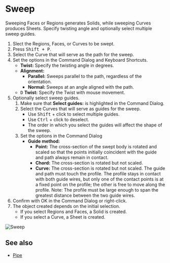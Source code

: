 
# Sweep

<Reference shortcut="Shift + P" command="Sweep" button="Right of Command Bar" />

Sweeping Faces or Regions generates Solids, while sweeping Curves produces Sheets. Specify twisting angle and optionally select multiple sweep guides.

1. Slect the Regions, Faces, or Curves to be swept.
2. Press <kbd>Shift + P</kbd>.
3. Select the  Curve that will serve as the path for the sweep.
4. Set the options in the Command Dialog and Keyboard Shortcuts.
   - **Twist:** Specify the twisting angle in degrees.
   - **Alignment:** 
      - **Parallel:** Sweeps parallel to the path, regardless of the orientation. 
      - **Normal:** Sweeps at an angle aligned with the path.
   - <kbd>D</kbd> **Twist:** Specify the Twist with mouse movement.
5. Optionally select sweep guides.
      1. Make sure that **Select guides:** is highlighted in the Command Dialog.
      2. Select the Curves that will serve as guides for the sweep.
         - Use <kbd>Shift</kbd> + click to select multiple guides.
         - Use <kbd>Ctrl</kbd> + click to deselect.
         - The order in which you select the guides will affect the shape of the sweep.
      3. Set the options in the Command Dialog
         - **Guide method:**
            - **Point:** The cross-section of the swept body is rotated and scaled so that the points initially coincident with the guide and path always remain in contact.
            - **Chord:**  The cross-section is rotated but not scaled.
            - **Curve:** The cross-section is rotated but not scaled. The guide and path must touch the profile. The profile stays in contact with both guide wires, but only one of the contact points is at a fixed
            point on the profile; the other is free to move along the profile.
            Note: The profile must be large enough to span the greatest distance between the two guide wires.
6. Confirm with OK in the Command Dialog or right-click.
7. The object created depends on the initial selection.
   - If you select Regions and Faces, a Solid is created.
   - If you select a  Curve, a Sheet is created.

![Sweep](/img/sweep.gif)

## See also
- [Pipe](./Pipe)











